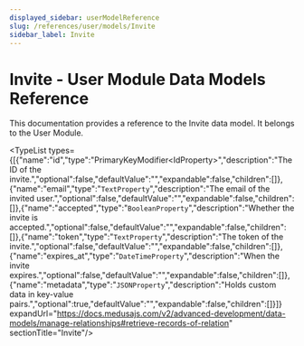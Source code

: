 ```yaml
---
displayed_sidebar: userModelReference
slug: /references/user/models/Invite
sidebar_label: Invite
---
```



# Invite - User Module Data Models Reference

This documentation provides a reference to the Invite data model. It belongs to the User Module.

<TypeList types={[{"name":"id","type":"PrimaryKeyModifier&#60;IdProperty&#62;","description":"The ID of the invite.","optional":false,"defaultValue":"","expandable":false,"children":[]},{"name":"email","type":"`TextProperty`","description":"The email of the invited user.","optional":false,"defaultValue":"","expandable":false,"children":[]},{"name":"accepted","type":"`BooleanProperty`","description":"Whether the invite is accepted.","optional":false,"defaultValue":"","expandable":false,"children":[]},{"name":"token","type":"`TextProperty`","description":"The token of the invite.","optional":false,"defaultValue":"","expandable":false,"children":[]},{"name":"expires_at","type":"`DateTimeProperty`","description":"When the invite expires.","optional":false,"defaultValue":"","expandable":false,"children":[]},{"name":"metadata","type":"`JSONProperty`","description":"Holds custom data in key-value pairs.","optional":true,"defaultValue":"","expandable":false,"children":[]}]} expandUrl="https://docs.medusajs.com/v2/advanced-development/data-models/manage-relationships#retrieve-records-of-relation" sectionTitle="Invite"/>
